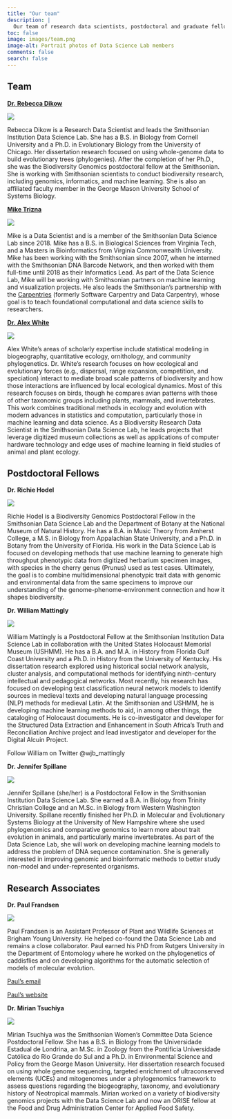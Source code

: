 ```yaml
---
title: "Our team"
description: |
  Our team of research data scientists, postdoctoral and graduate fellows, academic interns, and research associates
toc: false
image: images/team.png
image-alt: Portrait photos of Data Science Lab members
comments: false
search: false
---
```

## Team
[**Dr. Rebecca Dikow**](https://profiles.si.edu/display/nDikowR9182012)

::: {.column-margin}
![](images/headshots/Rebecca.jpeg)
:::

Rebecca Dikow is a Research Data Scientist and leads the Smithsonian Institution Data Science Lab. She has a B.S. in Biology from Cornell University and a Ph.D. in Evolutionary Biology from the University of Chicago. Her dissertation research focused on using whole-genome data to build evolutionary trees (phylogenies). After the completion of her Ph.D., she was the Biodiversity Genomics postdoctoral fellow at the Smithsonian. She is working with Smithsonian scientists to conduct biodiversity research, including genomics, informatics, and machine learning. She is also an affiliated faculty member in the George Mason University School of Systems Biology.

[**Mike Trizna**](https://profiles.si.edu/display/nTRIZNAM5302007)

::: {.column-margin}
![](images/headshots/Mike.jpeg)
:::

Mike is a Data Scientist and is a member of the Smithsonian Data Science Lab since 2018. Mike has a B.S. in Biological Sciences from Virginia Tech, and a Masters in Bioinformatics from Virginia Commonwealth University. Mike has been working with the Smithsonian since 2007, when he interned with the Smithsonian DNA Barcode Network, and then worked with them full-time until 2018 as their Informatics Lead. As part of the Data Science Lab, Mike will be working with Smithsonian partners on machine learning and visualization projects. He also leads the Smithsonian's partnership with the [Carpentries](https://carpentries.org/) (formerly Software Carpentry and Data Carpentry), whose goal is to teach foundational computational and data science skills to researchers.

[**Dr. Alex White**](https://profiles.si.edu/display/nWhiteAE952018)

::: {.column-margin}
![](images/headshots/Alex.png)
:::

Alex White's areas of scholarly expertise include statistical modeling in biogeography, quantitative ecology, ornithology, and community phylogenetics. Dr. White's research focuses on how ecological and evolutionary forces (e.g., dispersal, range expansion, competition, and speciation) interact to mediate broad scale patterns of biodiversity and how those interactions are influenced by local ecological dynamics. Most of this research focuses on birds, though he compares avian patterns with those of other taxonomic groups including plants, mammals, and invertebrates. This work combines traditional methods in ecology and evolution with modern advances in statistics and computation, particularly those in machine learning and data science. As a Biodiversity Research Data Scientist in the Smithsonian Data Science Lab, he leads projects that leverage digitized museum collections as well as applications of computer hardware technology and edge uses of machine learning in field studies of animal and plant ecology.  

## Postdoctoral Fellows
**Dr. Richie Hodel** 

::: {.column-margin}
![](images/headshots/Richie.jpeg)
:::

Richie Hodel is a Biodiversity Genomics Postdoctoral Fellow in the Smithsonian Data Science Lab and the Department of Botany at the National Museum of Natural History. He has a B.A. in Music Theory from Amherst College, a M.S. in Biology from Appalachian State University, and a Ph.D. in Botany from the University of Florida. His work in the Data Science Lab is focused on developing methods that use machine learning to generate high throughput phenotypic data from digitized herbarium specimen images, with species in the cherry genus (Prunus) used as test cases. Ultimately, the goal is to combine multidimensional phenotypic trait data with genomic and environmental data from the same specimens to improve our understanding of the genome-phenome-environment connection and how it shapes biodiversity.

**Dr. William Mattingly** 

::: {.column-margin}
![](images/headshots/William.jpeg)
:::

William Mattingly is a Postdoctoral Fellow at the Smithsonian Institution Data Science Lab in collaboration with the United States Holocaust Memorial Museum (USHMM). He has a B.A. and M.A. in History from Florida Gulf Coast University and a Ph.D. in History from the University of Kentucky. His dissertation research explored using historical social network analysis, cluster analysis, and computational methods for identifying ninth-century intellectual and pedagogical networks. Most recently, his research has focused on developing text classification neural network models to identify sources in medieval texts and developing natural language processing (NLP) methods for medieval Latin. At the Smithsonian and USHMM, he is developing machine learning methods to aid, in among other things, the cataloging of Holocaust documents. He is co-investigator and developer for the Structured Data Extraction and Enhancement in South Africa’s Truth and Reconciliation Archive project and lead investigator and developer for the Digital Alcuin Project.

Follow William on Twitter @wjb_mattingly

**Dr. Jennifer Spillane** 

::: {.column-margin}
![](images/headshots/JenniferS.jpeg)
:::

Jennifer Spillane (she/her) is a Postdoctoral Fellow in the Smithsonian Institution Data Science Lab. She earned a B.A. in Biology from Trinity Christian College and an M.Sc. in Biology from Western Washington University. Spillane recently finished her Ph.D. in Molecular and Evolutionary Systems Biology at the University of New Hampshire where she used phylogenomics and comparative genomics to learn more about trait evolution in animals, and particularly marine invertebrates. As part of the Data Science Lab, she will work on developing machine learning models to address the problem of DNA sequence contamination. She is generally interested in improving genomic and bioinformatic methods to better study non-model and under-represented organisms.

## Research Associates
**Dr. Paul Frandsen** 

::: {.column-margin}
![](images/headshots/Paul.jpeg)
:::

Paul Frandsen is an Assistant Professor of Plant and Wildlife Sciences at Brigham Young University. He helped co-found the Data Science Lab and remains a close collaborator. Paul earned his PhD from Rutgers University in the Department of Entomology where he worked on the phylogenetics of caddisflies and on developing algorithms for the automatic selection of models of molecular evolution.

[Paul's email](mailto:paul_frandsen@byu.edu)

[Paul's website](http://paulfrandsen.com/)

**Dr. Mirian Tsuchiya** 

::: {.column-margin}
![](images/headshots/Mirian.jpeg)
:::

Mirian Tsuchiya was the Smithsonian Women's Committee Data Science Postdoctoral Fellow. She has a B.S. in Biology from the Universidade Estadual de Londrina, an M.Sc. in Zoology from the Pontificia Universidade Católica do Rio Grande do Sul and a Ph.D. in Environmental Science and Policy from the George Mason University. Her dissertation research focused on using whole genome sequencing, targeted enrichment of ultraconserved elements (UCEs) and mitogenomes under a phylogenomics framework to assess questions regarding the biogeography, taxonomy, and evolutionary history of Neotropical mammals. Mirian worked on a variety of biodiversity genomics projects with the Data Science Lab and now an ORISE fellow at the Food and Drug Administration Center for Applied Food Safety.
